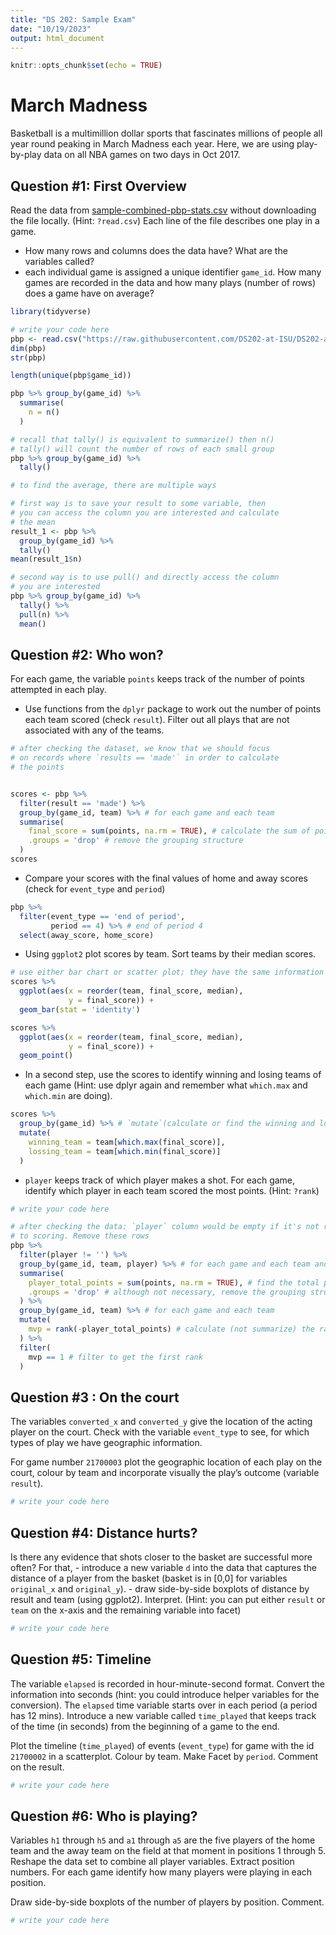```yaml
---
title: "DS 202: Sample Exam"
date: "10/19/2023"
output: html_document
---
```


```r
knitr::opts_chunk$set(echo = TRUE)
```


# March Madness


Basketball is a multimillion dollar sports that fascinates millions of people all year round peaking in March Madness each year.
Here, we are using play-by-play data on all NBA games on two days in Oct 2017. 

## Question #1: First Overview

Read the data from [sample-combined-pbp-stats.csv](https://raw.githubusercontent.com/DS202-at-ISU/DS202-at-ISU.github.io/master/exams/sample-combined-pbp-stats.csv) without downloading the file locally. (Hint: `?read.csv`)
Each line of the file describes one play in a game. 

- How many rows and columns does the data have? What are the variables called?
- each individual game is assigned a unique identifier `game_id`. How many games are recorded in the data and how many plays (number of rows) does a game have on average?

```r
library(tidyverse)

# write your code here
pbp <- read.csv("https://raw.githubusercontent.com/DS202-at-ISU/DS202-at-ISU.github.io/master/exams/sample-combined-pbp-stats.csv")
dim(pbp)
str(pbp)

length(unique(pbp$game_id))

pbp %>% group_by(game_id) %>% 
  summarise(
    n = n()
  )

# recall that tally() is equivalent to summarize() then n()
# tally() will count the number of rows of each small group
pbp %>% group_by(game_id) %>% 
  tally()

# to find the average, there are multiple ways

# first way is to save your result to some variable, then 
# you can access the column you are interested and calculate
# the mean
result_1 <- pbp %>% 
  group_by(game_id) %>% 
  tally()
mean(result_1$n)

# second way is to use pull() and directly access the column 
# you are interested
pbp %>% group_by(game_id) %>% 
  tally() %>% 
  pull(n) %>% 
  mean()
```




## Question #2: Who won? 

For each game, the variable `points` keeps track of the number of points attempted in each play. 

- Use functions from the `dplyr` package to work out the number of points each team scored (check `result`). Filter out all plays that are not associated with any of the teams. 

```r
# after checking the dataset, we know that we should focus
# on records where `results == 'made'` in order to calculate
# the points


scores <- pbp %>% 
  filter(result == 'made') %>% 
  group_by(game_id, team) %>% # for each game and each team
  summarise(
    final_score = sum(points, na.rm = TRUE), # calculate the sum of points
    .groups = 'drop' # remove the grouping structure
  )
scores
```


- Compare your scores with the final values of home and away scores (check for `event_type` and `period`)

```r
pbp %>% 
  filter(event_type == 'end of period', 
         period == 4) %>% # end of period 4
  select(away_score, home_score)
```


- Using `ggplot2` plot scores by team. Sort teams by their median scores.

```r
# use either bar chart or scatter plot; they have the same information
scores %>% 
  ggplot(aes(x = reorder(team, final_score, median), 
             y = final_score)) + 
  geom_bar(stat = 'identity')

scores %>% 
  ggplot(aes(x = reorder(team, final_score, median), 
             y = final_score)) + 
  geom_point()
```


- In a second step, use the scores to identify winning and losing teams of each game (Hint: use dplyr again and remember what `which.max` and `which.min` are doing). 


```r
scores %>% 
  group_by(game_id) %>% # `mutate`(calculate or find the winning and losing team) for each game
  mutate(
    winning_team = team[which.max(final_score)],
    lossing_team = team[which.min(final_score)]
  )
```


- `player` keeps track of which player makes a shot. For each game,  identify which player in each team scored the most points. (Hint: `?rank`)

```r
# write your code here

# after checking the data: `player` column would be empty if it's not related 
# to scoring. Remove these rows
pbp %>% 
  filter(player != '') %>% 
  group_by(game_id, team, player) %>% # for each game and each team and each player
  summarise(
    player_total_points = sum(points, na.rm = TRUE), # find the total points
    .groups = 'drop' # although not necessary, remove the grouping structure so that we can do another group_by
  ) %>% 
  group_by(game_id, team) %>% # for each game and each team
  mutate(
    mvp = rank(-player_total_points) # calculate (not summarize) the rank based on the total points, from top to bottom
  ) %>% 
  filter(
    mvp == 1 # filter to get the first rank
  )

```



## Question #3 : On the court

The variables `converted_x` and `converted_y` give the location of the acting player on the court.  Check with the variable `event_type` to see, for which types of play we have geographic information.

For game number  `21700003` plot the geographic location of each play on the court, colour by team and incorporate visually the play's outcome (variable `result`). 

```r
# write your code here
```


## Question #4: Distance hurts?

Is there any evidence that shots closer to the basket are successful more often? For that,
- introduce a new variable `d` into the data that captures the distance of a player from the basket (basket is in [0,0] for variables `original_x` and `original_y`).
- draw side-by-side boxplots of distance by result and team (using ggplot2). Interpret. (Hint: you can put either `result` or `team` on the x-axis and the remaining variable into facet)

```r
# write your code here
```



## Question #5: Timeline

The variable `elapsed` is recorded in hour-minute-second format. Convert the information into seconds (hint: you could introduce helper variables for the conversion).
The `elapsed` time variable starts over in each period (a period has 12 mins). Introduce a new variable called `time_played` that keeps track of the time (in seconds) from the beginning of a game to the end.

Plot the timeline (`time_played`) of events (`event_type`) for game with the id `21700002` in a scatterplot. Colour by team. Make Facet by `period`. Comment on the result.

```r
# write your code here
```


## Question #6: Who is playing?

Variables `h1` through `h5` and `a1` through `a5` are the five players of the home team and the away team on the field at that moment in positions 1 through 5.
Reshape the data set to combine all player variables. Extract position numbers. For each game identify how many players were playing in each position. 

Draw side-by-side boxplots of the number of players by position. Comment.

```r
# write your code here
```




